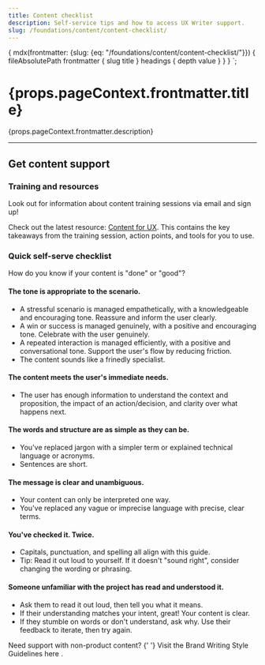 ```yaml
---
title: Content checklist
description: Self-service tips and how to access UX Writer support.
slug: /foundations/content/content-checklist/
---
```



  {
    mdx(frontmatter: {slug: {eq: "/foundations/content/content-checklist/"}}) {
      fileAbsolutePath
      frontmatter {
        slug
        title
      }
      headings {
        depth
        value
      }
    }
  }
`;

<content>

<h1>{props.pageContext.frontmatter.title}</h1>

<p>{props.pageContext.frontmatter.description}</p>

</content>

---

<contentwrapper>

<PageAside data={props.data.mdx} />

<content>

## Get content support

### Training and resources

Look out for information about content training sessions via email and sign up!

Check out the latest resource: [Content for UX](https://docs.google.com/document/d/1nerpH9xhsG6obgl-nKWbzwJFQva5ZU6VdNgCRJx-zVY/edit?usp=sharing).
This contains the key takeaways from the training session, action points, and tools for you to use.

### Quick self-serve checklist

How do you know if your content is "done" or "good"?

#### The tone is appropriate to the scenario.

- A stressful scenario is managed empathetically, with a knowledgeable and encouraging tone. Reassure and inform the user clearly.
- A win or success is managed genuinely, with a positive and encouraging tone. Celebrate with the user genuinely.
- A repeated interaction is managed efficiently, with a positive and conversational tone. Support the user's flow by reducing friction.
- The content sounds like a frinedly specialist.

#### The content meets the user's immediate needs.

- The user has enough information to understand the context and proposition, the impact of an action/decision, and clarity over what happens next.

#### The words and structure are as simple as they can be.

- You've replaced jargon with a simpler term or explained technical language or acronyms.
- Sentences are short.

#### The message is clear and unambiguous.

- Your content can only be interpreted one way.
- You've replaced any vague or imprecise language with precise, clear terms.

#### You've checked it. Twice.

- Capitals, punctuation, and spelling all align with this guide.
- Tip: Read it out loud to yourself. If it doesn't "sound right", consider changing the wording or phrasing.

#### Someone unfamiliar with the project has read and understood it.

- Ask them to read it out loud, then tell you what it means.
- If their understanding matches your intent, great! Your content is clear.
- If they stumble on words or don't understand, ask why. Use their feedback to iterate, then try again.

<Callout variant="neutral" marginY="space70">
  <CalloutHeading as="h4">Need support with non-product content?</CalloutHeading>
  <CalloutText>
    {' '}
    Visit the <Anchor href="https://www.twilio.com/brand/guidelines/writing-style">
      Brand Writing Style Guidelines here
    </Anchor>.
  </CalloutText>
</Callout>

</content>
</contentwrapper>
